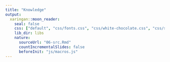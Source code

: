 ```yaml
---
title: "Knowledge"
output:
  xaringan::moon_reader:
    seal: false
    css: ["default", "css/fonts.css", "css/white-chocolate.css", "css/slides.css"]
    lib_dir: libs
    nature:
      sourceUrl: "06-src.Rmd"
      countIncrementalSlides: false
      beforeInit: "js/macros.js" 
--- 
```

